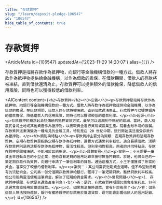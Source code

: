 ```yaml
---
title: "存款質押"
slug: "/learn/deposit-pledge-106547"
id: "106547"
hide_table_of_contents: true
---
```



# 存款質押

<ArticleMeta id={106547} updatedAt={'2023-11-29 14:20:07'} alias={`[]`} />
<div className='border-solid border-b border-t-0 my-4 border-[var(--ifm-color-gray-300)]' />

存款質押是指將存款作為抵押物，向銀行等金融機構借款的一種方式。借款人將存款作為抵押物提供給金融機構，以作為借款的擔保。在借款期間，借款人的存款將被凍結，直到借款還清為止。存款質押可以提供額外的借款擔保，降低借款人的信用風險，同時也可以獲得較低的借款利率。

<AIContent content={`<h2>存款質押</h2><h3>定義</h3><p>存款質押是指將存款作為抵押物，向銀行等金融機構借款的一種方式。借款人將存款作為抵押物提供給金融機構，以作為借款的擔保。在借款期間，借款人的存款將被凍結，直到借款還清為止。存款質押可以提供額外的借款擔保，降低借款人的信用風險，同時也可以獲得較低的借款利率。</p><h3>起源</h3><p>存款質押的概念起源於傳統的抵押貸款方式，最早可以追溯到中世紀的歐洲。當時，商人和農民會將土地或其他資產作為抵押物，以獲取資金進行貿易或農業生產。隨着金融市場的發展，存款質押逐漸演變為一種常見的金融工具，特別是在 20 世紀中期，銀行開始廣泛接受存款作為抵押物。</p><h3>類別與特點</h3><p>存款質押主要分為兩類：定期存款質押和活期存款質押。定期存款質押是指將定期存款作為抵押物，這種方式通常利率較低，適合長期借款。活期存款質押則是將活期存款作為抵押物，靈活性較高，但利率相對較高。兩者的共同特點是，存款在質押期間被凍結，不能用於其他用途。</p><h3>具體案例</h3><p>案例一：小王需要一筆資金來啓動自己的小型企業，但他沒有足夠的信用記錄來獲得無抵押貸款。於是，他將自己的一筆定期存款作為質押，向銀行申請了一筆低利率的貸款。通過這種方式，小王不僅獲得了所需的資金，還享受了較低的借款利率。</p><p>案例二：某公司需要短期資金週轉，但不希望動用現有的流動資金。公司將一部分活期存款質押給銀行，獲得了一筆短期貸款。雖然貸款利率較高，但公司能夠靈活使用這筆資金，解決了短期的資金需求。</p><h3>常見問題</h3><p>1. 存款質押期間，存款是否還能產生利息？<br/>答：是的，存款在質押期間仍然會產生利息，但利息通常會直接用於償還貸款。</p><p>2. 如果無法按時還款，會有什麼後果？<br/>答：如果借款人無法按時還款，銀行有權將質押的存款用於償還貸款，這可能會影響借款人的信用記錄。</p>`} id={106547} />
